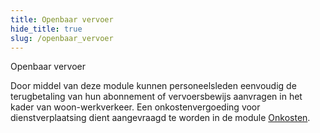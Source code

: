 ```yaml
---
title: Openbaar vervoer
hide_title: true
slug: /openbaar_vervoer
---
```


<ImageTitle img="trein.png">Openbaar vervoer</ImageTitle>

Door middel van deze module kunnen personeelsleden eenvoudig de terugbetaling van hun abonnement of vervoersbewijs aanvragen in het kader van woon-werkverkeer. Een onkostenvergoeding voor dienstverplaatsing dient aangevraagd te worden in de module [Onkosten](/onkosten).
  
<br />
<DocCardList />